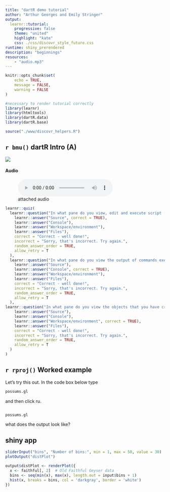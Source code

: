 ```yaml
---
title: "dartR demo tutorial"
author: "Arthur Georges and Emily Stringer"
output:
  learnr::tutorial:
    progressive: false
    theme: "united"
    highlight: "kate"
    css: ./css/discovr_style_future.css
runtime: shiny_prerendered
description: "beginnings"
resources: 
    - "audio.mp3"
---
```


<html lang="en">

```r
knitr::opts_chunk$set(
	echo = TRUE,
	message = FALSE,
	warning = FALSE
)

#necessary to render tutorial correctly
library(learnr) 
library(htmltools)
library(dartR.data)
library(dartR.base)

source("./www/discovr_helpers.R")
```

## `r bmu()` dartR Intro [(A)]{.lbl}

![](https://www.youtube.com/watch?v=63m2z6Wrnbc&ab_channel=dartR)

#### Audio

![attached audio](./www/audio.wav)


```r
learnr::quiz(
  learnr::question("In what pane do you view, edit and execute script (or **R** Markdown) files?",
    learnr::answer("Source", correct = TRUE),
    learnr::answer("Console"),
    learnr::answer("Workspace/environment"),
    learnr::answer("Files"),
    correct = "Correct - well done!",
    incorrect = "Sorry, that's incorrect. Try again.",
    random_answer_order = TRUE,
    allow_retry = T
  ),
  learnr::question("In what pane do you view the output of commands executed from a script file?",
    learnr::answer("Source"),
    learnr::answer("Console", correct = TRUE),
    learnr::answer("Workspace/environment"),
    learnr::answer("Files"),
    correct = "Correct - well done!",
    incorrect = "Sorry, that's incorrect. Try again.",
    random_answer_order = TRUE,
    allow_retry = T
  ),
learnr::question("In what pane do you view the objects that you have created in **R**?",
    learnr::answer("Source"),
    learnr::answer("Console"),
    learnr::answer("Workspace/environment", correct = TRUE),
    learnr::answer("Files"),
    correct = "Correct - well done!",
    incorrect = "Sorry, that's incorrect. Try again.",
    random_answer_order = TRUE,
    allow_retry = T
  )
)
```

## `r rproj()` Worked example

Let's try this out. In the code box below type

```r
possums.gl
```

and then click ![run code button](./images/learnr_run_code.png){height="1em"}.

```r

```

```r
possums.gl
```

what does the output look like?

## shiny app

```r
sliderInput("bins", "Number of bins:", min = 1, max = 50, value = 30)
plotOutput("distPlot")
```

```r
output$distPlot <- renderPlot({
  x <- faithful[, 2]  # Old Faithful Geyser data
  bins <- seq(min(x), max(x), length.out = input$bins + 1)
  hist(x, breaks = bins, col = 'darkgray', border = 'white')
})
```